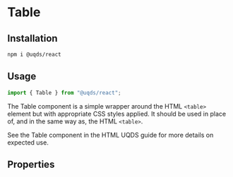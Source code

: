 
<Meta of={stories} />

# Table

<Description of={stories} />

## Installation

```bash
npm i @uqds/react
```

## Usage

```js
import { Table } from "@uqds/react";
```

The Table component is a simple wrapper around the HTML `<table>` element but
with appropriate CSS styles applied.  It should be used in place of, and in the
same way as, the HTML `<table>`.

See the Table component in the HTML UQDS guide for more details on expected use.

## Properties

<Canvas of={stories.base} />

<Controls of={stories.base} />

<Source of={stories.base} />
